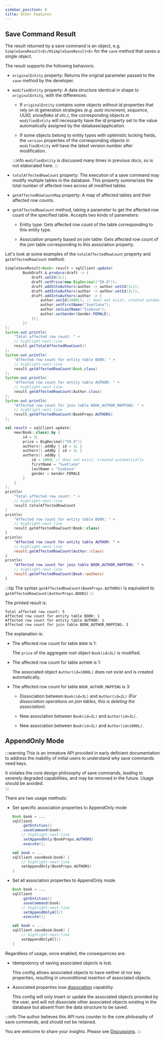 ```yaml
---
sidebar_position: 8
title: Other Features
---
```



## Save Command Result

The result returned by a save command is an object, e.g. `SimpleSaveResult<E>/KSimpleSaveResult<E>` for the `save` method that saves a single object.

The result supports the following behaviors:

-   `originalEntity` property: Returns the original parameter passed to the `save` method by the developer.

-   `modifiedEntity` property: A data structure identical in shape to `originalEntity`, with the differences:

    -   If `originalEntity` contains some objects without id properties that rely on id generation strategies *(e.g. auto increment, sequence, UUID, snowflake id etc.)*, the corresponding objects in `modifiedEntity` will necessarily have the id property set to the value automatically assigned by the database/application.

    -   If some objects belong to entity types with optimistic locking fields, the `version` properties of the corresponding objects in `modifiedEntity` will have the latest version number after modification.

    :::info
    `modifiedEntity` is discussed many times in previous docs, so is not elaborated here.
    :::

-   `totalAffectedRowCount` property: The execution of a save command may modify multiple tables in the database. This property summarizes the total number of affected rows across all modified tables.

-   `getAffectedRowCountMap` property: A map of affected tables and their affected row counts.

-   `getAffectedRowCount` method, taking a parameter to get the affected row count of the specified table. Accepts two kinds of parameters:

    - Entity type: Gets affected row count of the table corresponding to this entity type.

    - Association property based on join table: Gets affected row count of the join table corresponding to this association property.

Let's look at some examples of the `totalAffectedRowCount` property and `getAffectedRowCount` method:

<Tabs groupId="language">
<TabItem value="java" label="Java">

```java
SimpleSaveResult<Book> result = sqlClient.update(
        BookDraft.$.produce(draft -> {
            draft.setId(3L);
            draft.setPrice(new BigDecimal("59.9"));
            draft.addIntoAuthors(author -> author.setId(1L));
            draft.addIntoAuthors(author -> author.setId(3L));
            draft.addIntoAuthors(author -> {
                author.setId(1000L); // does not exist, created automatically
                author.setFirstName("Svetlana");
                author.setLastName("Isakova");
                author.setGender(Gender.FEMALE);
            });
        })
);
System.out.println(
    "Total affected row count: " + 
    // highlight-next-line
    result.getTotalAffectedRowCount() 
);
System.out.println(
    "Affected row count for entity table BOOK: " +
    // highlight-next-line
    result.getAffectedRowCount(Book.class)
); 
System.out.println(
    "Affected row count for entity table AUTHOR: " +
    // highlight-next-line
    result.getAffectedRowCount(Author.class)
);
System.out.println(
    "Affected row count for join table BOOK_AUTHOR_MAPPING: " +
    // highlight-next-line
    result.getAffectedRowCount(BookProps.AUTHORS) 
);
```

</TabItem>
<TabItem value="kotlin" label="Kotlin">

```kotlin
val result = sqlClient.update(
    new(Book::class).by {
        id = 3L
        price = BigDecimal("59.9"))
        authors().addBy { id = 1L }
        authors().addBy { id = 3L }
        authors().addBy {
            id = 1000L // does not exist, created automatically
            firstName = "Svetlana"
            lastName = "Isakova"
            gender = Gender.FEMALE
        }
    }
);
println(
    "Total affected row count: " +
    // highlight-next-line
    result.totalAffectedRowCount
)
println(
    "Affected row count for entity table BOOK: " +
    // highlight-next-line
    result.getAffectedRowCount(Book::class)  
)
println(
    "Affected row count for entity table AUTHOR: " + 
    // highlight-next-line
    result.getAffectedRowCount(Author::class)
)
println(
    "Affected row count for join table BOOK_AUTHOR_MAPPING: " +
    // highlight-next-line  
    result.getAffectedRowCount(Book::authors)
)
```

</TabItem>
</Tabs>

:::tip
The syntax `getAffectedRowCount(BookProps.AUTHORS)` is equivalent to `getAffectedRowCount(AuthorProps.BOOKS)`
:::

The printed result is:
```
Total affected row count: 5
Affected row count for entity table BOOK: 1  
Affected row count for entity table AUTHOR: 1
Affected row count for join table BOOK_AUTHOR_MAPPING: 3
```

The explanation is:

-   The affected row count for table `BOOK` is 1:

    The `price` of the aggregate root object `Book(id=3L)` is modified.

-   The affected row count for table `AUTHOR` is 1:

    The associated object `Author(id=1000L)` does not exist and is created automatically.

-   The affected row count for table `BOOK_AUTHOR_MAPPING` is 3:

    -   Dissociation between `Book(id=3L)` and `Author(id=2L)` *(For dissociation operations on join tables, this is deleting the association)*.

    -   New association between `Book(id=3L)` and `Author(id=3L)`.

    -   New association between `Book(id=3L)` and `Author(id=1000L)`.

## AppendOnly Mode  

:::warning
This is an immature API provided in early deficient documentation to address the inability of initial users to understand why save commands need keys.

It violates the core design philosophy of save commands, leading to severely degraded capabilities, and may be removed in the future. Usage should be avoided.  
:::

There are two usage methods:

-   Set specific association properties to AppendOnly mode

    <Tabs groupId="language">
    <TabItem value="java" label="Java">

    ```java
    Book book = ...
    sqlClient
        .getEntities()
        .saveCommand(book)
        // highlight-next-line
        .setAppendOnly(BookProps.AUTHORS)
        .execute();
    ```

    </TabItem>
    <TabItem value="kotlin" label="Kotlin">

    ```kotlin
    val book = ...
    sqlClient.saveBook(book) {
        // highlight-next-line
        setAppendOnly(BookProps.AUTHORS)
    }
    ```

    </TabItem>
    </Tabs>

-   Set all association properties to AppendOnly mode

    <Tabs groupId="language">
    <TabItem value="java" label="Java">

    ```java
    Book book = ...
    sqlClient
        .getEntities()
        .saveCommand(book)
        // highlight-next-line
        .setAppendOnlyAll()
        .execute();
    ```

    </TabItem>
    <TabItem value="kotlin" label="Kotlin">

    ```kotlin
    val book = ...
    sqlClient.saveBook(book) {
        // highlight-next-line
        setAppendOnlyAll()
    }
    ```

    </TabItem>
    </Tabs>
  
Regardless of usage, once enabled, the consequences are:

-   Idempotency of saving associated objects is lost.

    This config allows associated objects to have neither id nor key properties, resulting in unconditional insertion of associated objects.
  
-   Associated properties lose [dissociation](./dissociation) capability.

    This config will only insert or update the associated objects provided by the user, and will not dissociate other associated objects existing in the database but absent from the data structure to be saved.

:::info
The author believes this API runs counter to the core philosophy of save commands, and should not be retained.

You are welcome to share your insights. Please see [Discussions](../../resource/discuss).
:::